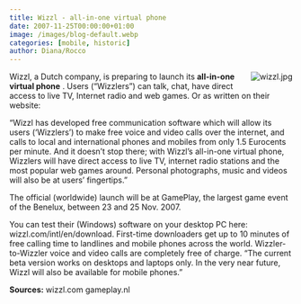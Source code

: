 ```yaml
---
title: Wizzl - all-in-one virtual phone
date: 2007-11-25T00:00:00+01:00
image: /images/blog-default.webp
categories: [mobile, historic]
author: Diana/Rocco
---
```


<div class="entry-content">
<p style="margin: 0pt 0pt 10px 10px; float: right">
<img src="http://pavingways.com/wp-content/uploads/wizzl.thumbnail.jpg" alt="wizzl.jpg" />
</p>

 Wizzl, a Dutch company, is preparing to launch its **all-in-one virtual phone** . Users (“Wizzlers”) can talk, chat, have direct access to live TV, Internet radio and web games. Or as written on their website:



“Wizzl has developed free communication software which will allow its users (‘Wizzlers’) to make free voice and video calls over the internet, and calls to local and international phones and mobiles from only 1.5 Eurocents per minute. And it doesn’t stop there; with Wizzl’s all-in-one virtual phone, Wizzlers will have direct access to live TV, internet radio stations and the most popular web games around. Personal photographs, music and videos will also be at users’ fingertips.”



The official (worldwide) launch will be at GamePlay, the largest game event of the Benelux, between 23 and 25 Nov. 2007.



You can test their (Windows) software on your desktop PC here: wizzl.com/intl/en/download. First-time downloaders get up to 10 minutes of free calling time to landlines and mobile phones across the world. Wizzler-to-Wizzler voice and video calls are completely free of charge. “The current beta version works on desktops and laptops only. In the very near future, Wizzl will also be available for mobile phones.”

**Sources:** wizzl.comgameplay.nl
</div>

